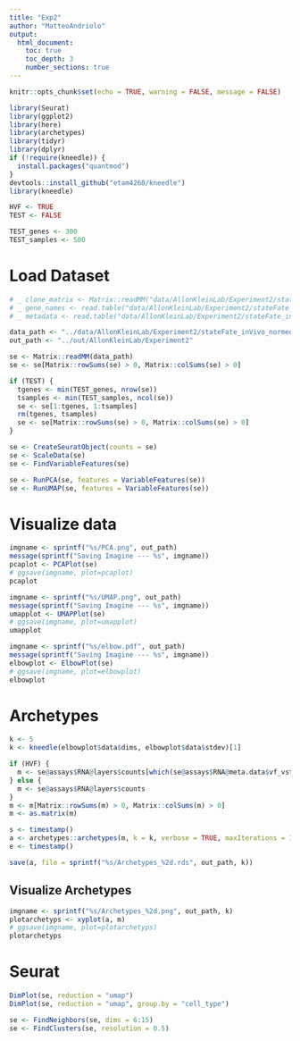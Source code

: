 ```yaml
---
title: "Exp2"
author: "MatteoAndriolo"
output: 
  html_document: 
    toc: true
    toc_depth: 3
    number_sections: true
---
```


```r
knitr::opts_chunk$set(echo = TRUE, warning = FALSE, message = FALSE)
```

```r
library(Seurat)
library(ggplot2)
library(here)
library(archetypes)
library(tidyr)
library(dplyr)
if (!require(kneedle)) {
  install.packages("quantmod")
}
devtools::install_github("etam4260/kneedle")
library(kneedle)

HVF <- TRUE
TEST <- FALSE

TEST_genes <- 300
TEST_samples <- 500
```

# Load Dataset
```r
# _ clone_matrix <- Matrix::readMM("data/AllonKleinLab/Experiment2/stateFate_inVivo_clone_matrix.mtx")
# _ gene_names <- read.table("data/AllonKleinLab/Experiment2/stateFate_inVivo_gene_names.txt",sep="\t")
# _ metadata <- read.table("data/AllonKleinLab/Experiment2/stateFate_inVivo_metadata.txt",sep="\t")

data_path <- "../data/AllonKleinLab/Experiment2/stateFate_inVivo_normed_counts.mtx"
out_path <- "../out/AllonKleinLab/Experiment2"

se <- Matrix::readMM(data_path)
se <- se[Matrix::rowSums(se) > 0, Matrix::colSums(se) > 0]

if (TEST) {
  tgenes <- min(TEST_genes, nrow(se))
  tsamples <- min(TEST_samples, ncol(se))
  se <- se[1:tgenes, 1:tsamples]
  rm(tgenes, tsamples)
  se <- se[Matrix::rowSums(se) > 0, Matrix::colSums(se) > 0]
}

se <- CreateSeuratObject(counts = se)
se <- ScaleData(se)
se <- FindVariableFeatures(se)

se <- RunPCA(se, features = VariableFeatures(se))
se <- RunUMAP(se, features = VariableFeatures(se))
```

# Visualize data
```r
imgname <- sprintf("%s/PCA.png", out_path)
message(sprintf("Saving Imagine --- %s", imgname))
pcaplot <- PCAPlot(se)
# ggsave(imgname, plot=pcaplot)
pcaplot
```

```r
imgname <- sprintf("%s/UMAP.png", out_path)
message(sprintf("Saving Imagine --- %s", imgname))
umapplot <- UMAPPlot(se)
# ggsave(imgname, plot=umapplot)
umapplot
```

```r
imgname <- sprintf("%s/elbow.pdf", out_path)
message(sprintf("Saving Imagine --- %s", imgname))
elbowplot <- ElbowPlot(se)
# ggsave(imgname, plot=elbowplot)
elbowplot
```


# Archetypes
```r
k <- 5
k <- kneedle(elbowplot$data$dims, elbowplot$data$stdev)[1]

if (HVF) {
  m <- se@assays$RNA@layers$counts[which(se@assays$RNA@meta.data$vf_vst_counts_rank > 0), ]
} else {
  m <- se@assays$RNA@layers$counts
}
m <- m[Matrix::rowSums(m) > 0, Matrix::colSums(m) > 0]
m <- as.matrix(m)

s <- timestamp()
a <- archetypes::archetypes(m, k = k, verbose = TRUE, maxIterations = 10)
e <- timestamp()

save(a, file = sprintf("%s/Archetypes_%2d.rds", out_path, k))
```

## Visualize Archetypes
```r
imgname <- sprintf("%s/Archetypes_%2d.png", out_path, k)
plotarchetyps <- xyplot(a, m)
# ggsave(imgname, plot=plotarchetyps)
plotarchetyps
```

# Seurat
```r
DimPlot(se, reduction = "umap")
DimPlot(se, reduction = "umap", group.by = "cell_type")
```

```r
se <- FindNeighbors(se, dims = 6:15)
se <- FindClusters(se, resolution = 0.5)
```
